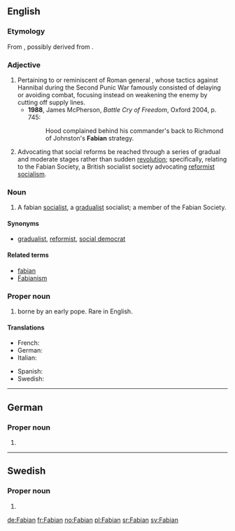{{also|fabian|Fabián}}
==English==

===Etymology===
From {{etyl|la}} {{term|Fabianus||belonging to Fabius|lang=la}}, possibly derived from {{term|faba||bean|lang=la}}.

===Adjective===
{{en-adj}}

# Pertaining to or reminiscent of Roman general {{w|Fabius Maximus}}, whose tactics against Hannibal during the Second Punic War famously consisted of delaying or avoiding combat, focusing instead on weakening the enemy by cutting off supply lines.
#*'''1988''', James McPherson, ''Battle Cry of Freedom'', Oxford 2004, p. 745:
#*:Hood complained behind his commander's back to Richmond of Johnston's '''Fabian''' strategy. 
# Advocating that social reforms be reached through a series of gradual and moderate stages rather than sudden [[revolution]]; specifically, relating to the Fabian Society, a British socialist society advocating [[reformist]] [[socialism]].

===Noun===
{{en-noun}}

# A fabian [[socialist]], a [[gradualist]] socialist; a member of the Fabian Society.

====Synonyms====
* {{sense|gradualist socialist}} [[gradualist]], [[reformist]], [[social democrat]]

====Related terms====
* [[fabian]]
* [[Fabianism]]

===Proper noun===
{{en-proper noun}}

# {{given name|male|from=Latin}} borne by an early pope. Rare in English.

====Translations====
{{trans-top|male given name}}
* French: {{t+|fr|Fabien}}
* German: {{t+|de|Fabian}}
* Italian: {{t+|it|Fabiano}}
{{trans-mid}}
* Spanish: {{t-|es|Fabián}}
* Swedish: {{t+|sv|Fabian}}
{{trans-bottom}}

----

==German==

===Proper noun===
{{infl|de|proper noun}}

# {{given name|male|lang=de}}

----

==Swedish==

===Proper noun===
{{infl|sv|proper noun}}

# {{given name|male|lang=sv}}

[[de:Fabian]]
[[fr:Fabian]]
[[no:Fabian]]
[[pl:Fabian]]
[[sr:Fabian]]
[[sv:Fabian]]